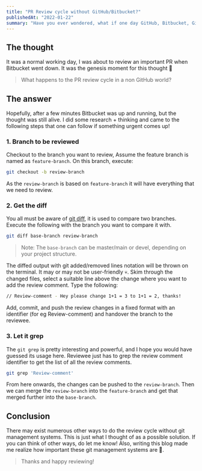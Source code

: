 ```yaml
---
title: "PR Review cycle without GitHub/Bitbucket?"
publishedAt: "2022-01-22"
summary: "Have you ever wondered, what if one day GitHub, Bitbucket, Gitlab, etc. goes down? How does review cycle work then."
---
```


## The thought

It was a normal working day, I was about to review an important PR when Bitbucket went down.
It was the genesis moment for this thought 🤔

> What happens to the PR review cycle in a non GitHub world?

## The answer

Hopefully, after a few minutes Bitbucket was up and running, but the thought was still alive. I did some
research + thinking and came to the following steps that one can follow if something urgent comes up!

### 1. Branch to be reviewed

Checkout to the branch you want to review, Assume the feature branch is named as `feature-branch`.
On this branch, execute:

```bash
git checkout -b review-branch
```

As the `review-branch` is based on `feature-branch` it will have everything that we need to review.

### 2. Get the diff

You all must be aware of [git diff](https://git-scm.com/docs/git-diff), it is used to compare two branches. Execute the following
with the branch you want to compare it with.

```bash
git diff base-branch review-branch
```

> Note: The `base-branch` can be master/main or devel, depending on your project structure.

The diffed output with git added/removed lines notation will be thrown on the terminal. It may or may not be user-friendly 💀.
Skim through the changed files, select a suitable line above the change where you want to add the review comment.
Type the following:

```bash
// Review-comment - Hey please change 1+1 = 3 to 1+1 = 2, thanks!
```

Add, commit, and push the review changes in a fixed format with an identifier (for eg Review-comment) and handover
the branch to the reviewee.

### 3. Let it grep

The `git grep` is pretty interesting and powerful, and I hope you would have guessed its usage here.
Reviewee just has to grep the review comment identifier to get the list of all the review comments.

```bash
git grep 'Review-comment'
```

From here onwards, the changes can be pushed to the `review-branch`. Then we can merge the `review-branch` into the `feature-branch` and
get that merged further into the `base-branch`.

## Conclusion

There may exist numerous other ways to do the review cycle without git management systems.
This is just what I thought of as a possible solution. If you can think of other ways, do let me know!
Also, writing this blog made me realize how important these git management systems are 🚀.

> Thanks and happy reviewing!

